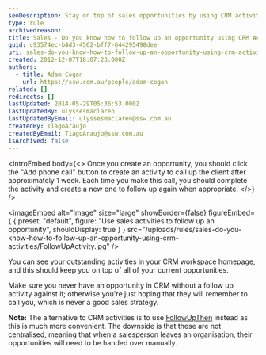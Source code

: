 ```yaml
---
seoDescription: Stay on top of sales opportunities by using CRM activities to follow up with clients and ensure timely communication.
type: rule
archivedreason:
title: Sales - Do you know how to follow up an opportunity using CRM Activities?
guid: c93574ec-b4d3-4562-bff7-644295498dee
uri: sales-do-you-know-how-to-follow-up-an-opportunity-using-crm-activities
created: 2012-12-07T18:07:23.000Z
authors:
  - title: Adam Cogan
    url: https://ssw.com.au/people/adam-cogan
related: []
redirects: []
lastUpdated: 2014-05-29T05:36:53.000Z
lastUpdatedBy: ulyssesmaclaren
lastUpdatedByEmail: ulyssesmaclaren@ssw.com.au
createdBy: TiagoAraujo
createdByEmail: TiagoAraujo@ssw.com.au
isArchived: false
---
```


<introEmbed
  body={<>
Once you create an opportunity, you should click the "Add phone call" button to create an activity to call up the client after approximately 1 week. Each time you make this call, you should complete the activity and create a new one to follow up again when appropriate.
  </>}
/>

<imageEmbed
  alt="Image"
  size="large"
  showBorder={false}
  figureEmbed={ {
    preset: "default",
    figure: "Use sales activities to follow up an opportunity",
    shouldDisplay: true
  } }
  src="/uploads/rules/sales-do-you-know-how-to-follow-up-an-opportunity-using-crm-activities/FollowUpActivity.jpg"
/>


You can see your outstanding activities in your CRM workspace homepage, and this should keep you on top of all of your current opportunities.

Make sure you never have an opportunity in CRM without a follow up activity against
it; otherwise you're just hoping that they will remember to call you, which is never a good
sales strategy.

**Note:** The alternative to CRM activities is to use [FollowUpThen](/do-you-follow-up-emails-effectively) instead as this is much more convenient. The downside is that these are not centralised, meaning that when a salesperson leaves an organisation, their opportunities will need to be handed over manually.

